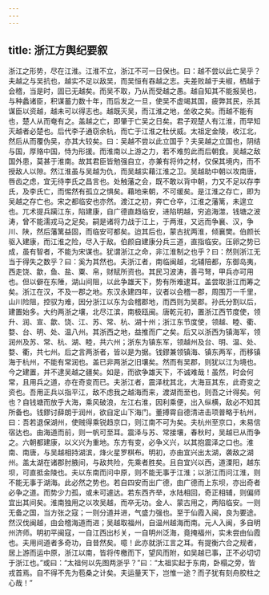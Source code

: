 ```yaml
---
---
---
```

title: 浙江方舆纪要叙
---



浙江之形势，尽在江淮。江淮不立，浙江不可一日保也。曰：越不尝以此亡吴乎？夫越之与吴抗也，越实不足以敌吴，而吴恒有吞越之志。夫差败越于夫椒，栖越于会稽，当是时，固已无越矣。而吴不取，乃从而受越之愚。越自知其不能报吴也，与种蠡诸臣，积谋蓄力数十年，而后发之一旦，使吴不虚竭其国，疲弊其民，杀其谋臣以资越，越未可以得志也。越既灭吴，而江淮之地，坐收之矣。而越不能有也，楚人从而奄有之。盖越之亡，即肇于亡吴之日矣。君子观楚人有江淮，而早知灭越者必楚也。后代李子通窃余杭，而亡于江淮之杜伏威。太祖定金陵，收江北，然后从而覆伪吴，亦其大较矣。曰：吴越不尝以此立国乎？夫吴越之立国也，阴结与国，厚赂中国，恃为形援。而淮南以上游之力，若不难剪此而后朝食。吴越之敌国外患，莫甚于淮南。故其君臣皆勉强自立，亦兼有将帅之材，仅保其境内，而不授敌人以隙。然江淮虽与吴越为仇，而吴越实藉江淮之卫。吴越助中朝以攻南唐，唇齿之虑，宜无待李氏之昌言也。处触藩之会，既不敢以背中朝，力又不足以存李氏，及李氏亡，而惕然有孤立之惧矣。藉地来朝，不可缓矣。是江淮之存亡，即为吴越之存亡也。宋之都临安也亦然。渡江之初，奔亡仓卒，江淮之藩篱，未遑立也。兀术提兵躏江东，陷建康，自广德直趋临安，进陷明越，穷追海澨，钱塘之波涛，曾不能濡戎马之足矣。嗣是诸将力战于江上，于两淮，又远而争襄、汉，争川、陕，然后藩篱益固，而临安可都矣。迨其后也，蒙古扰两淮，倾襄樊。伯颜长驱入建康，而江淮之险，尽入于敌。伯颜自建康分兵三道，直指临安。压卵之势已成，虽有智者，不能为宋谋也。犹谓浙江之命，非江淮制之也乎？曰：然则浙江无当于得失之数乎？曰：奚为其然也。夫浙江者，南临闽越，北辅陪都，东御岛夷，西走饶、歙，鱼、盐、粟、帛，财赋所资也。其民习波涛，善弓弩，甲兵亦可用也。但以僻在东陲，湖山间阻，以此争雄天下，势有所难逮耳。盖尝取浙江而筹之矣。浙江在汉，不及一郡之地。东汉永建四年，议者以会稽一郡，周围万一千里，山川险阻，控驭为难，因分浙江以东为会稽郡地，而西则为吴郡。孙氏分割以后，建置始多。大约两浙之壤，北尽江滨，南极瓯闽。唐乾元初，置浙江西节度使，领升、润、宣、歙、饶、江、苏、常、杭、湖十州；浙江东节度使，领越、睦、衢、婺、台、明、处、温八州。其浙西之地，益推而广之矣。后又以浙西为镇海军，领润州及苏、常、杭、湖、睦，共六州；浙东为镇东军，领越州及台、明、温、处、婺、衢，共七州。后之言两浙者，皆以是为据。钱鏐兼领镇海、镇东两军，而移镇海于杭州，不能有常润也。盖已非两浙之旧壤矣。然而有吴郡，则犹以江为境也。今之建置，并不逮吴越之疆矣。如是，而欲争雄天下，不诚难哉！虽然，时会何常，且用兵之道，亦在奇变而已。夫浙江者，震泽枕其北，大海亘其东，此奇变之资也。吾用正兵以指平江，敌不虑我之越海而来，渡湖而至也，则吾之计得矣。何也？自钱塘而放乎大海，乘风破浪，左江右淮，因利乘便，出入纵横，敌必不知其所备也。钱鏐讨薛朗于润州，欲自定山下海门。董搏霄自德清进击项普略于杭州，曰：吾若退保湖州，使贼得乘锐趋京口，则江南不可为矣。夫杭州至京口，未易信宿达也。由海道而前，则一帆可至耳。震泽与苏、常接壤，春秋时，吴越已从而争之。六朝都建康，以义兴为重地。东方有变，必争义兴，以其抱震泽之口也。淮南、南唐，与吴越相持湖滨，烽火星罗棋布。明初，亦由宜兴出太湖，袭敌之湖州。盖太湖在诸郡肘腋间，与敌共险，先乘者胜矣。且自宜兴以西，道溧阳，越东坝，可直抵金陵也。夫以东南而问中原，则不能无事于江淮；以浙江而问江淮，则不能无事于湖海。此必然之势也。若自四安而出广德，由广德而上东坝，亦出奇者必争之道。而势少力孤，或未可遽达。若东西齐举，水陆相回，奇正相辅，则偏师宜出其间矣。淮南独用之以攻吴越，而卒无功。金人、蒙古用之，两陷临安。一则无备之国，当方张之寇；一则分道并进，气盛力强也。至于仙霞入闽，良为要途。然汉伐闽越，由会稽海道而进；吴越取福州，自温州越海而南。元人入闽，多自明州济师。明初平闽寇，一自江西出杉关，一自明州泛海，竟掩福州，实未尝由仙霞也。夫用间道者多奇功，自昔然矣。噫！此亦就浙江言之耳。有提衡六合之规者，居上游而运中原，浙江以南，皆将传檄而下，望风而附，如吴越已事，正不必切切于浙江也。”或曰：“太祖何以先图两浙乎？”曰：“太祖实起于东南，卧榻之旁，皆戎首焉。自不得不先为苞桑之计矣。夫运量天下，岂惟一途？而子犹有刻舟胶柱之心哉！”